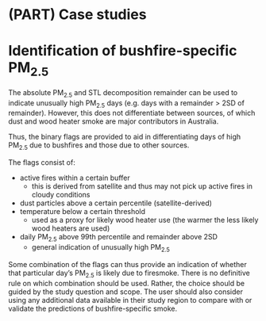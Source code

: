 # (PART) Case studies {-} 

# Identification of bushfire-specific PM~2.5~

The absolute PM~2.5~ and STL decomposition remainder can be used to indicate unusually high PM~2.5~ days (e.g. days with a remainder > 2SD of remainder). However, this does not differentiate between sources, of which dust and wood heater smoke are major contributors in Australia.

Thus, the binary flags are provided to aid in differentiating days of high PM~2.5~ due to bushfires and those due to other sources. 

The flags consist of:

- active fires within a certain buffer
    - this is derived from satellite and thus may not pick up active fires in cloudy conditions
- dust particles above a certain percentile (satellite-derived)
- temperature below a certain threshold
    - used as a proxy for likely wood heater use (the warmer the less likely wood heaters are used)
- daily PM~2.5~ above 99th percentile and remainder above 2SD
    - general indication of unusually high PM~2.5~

Some combination of the flags can thus provide an indication of whether that particular day's PM~2.5~ is likely due to firesmoke. There is no definitive rule on which combination should be used. Rather, the choice should be guided by the study question and scope. The user should also consider using any additional data available in their study region to compare with or validate the predictions of bushfire-specific smoke.

<!-- We suggest using the flags indicated by the first model described below as a starting point - this is classification and regression tree (CART) model trained using a set of known bushfire events. Following the CART model, alternative combinations of flags used previously are outlined. -->



<!-- ### Alternative 1 -->

<!-- This approach looks for exceptional daily variation in PM~2.5~ or for active fire in vicinity, using the conditionals: -->

<!-- - trimmed_smoke_2SD_v1_3 > 0, AND -->
<!-- - active_fires_50000 = 1 -->

<!-- ### Alternative 2 -->

<!-- This approach, designed for polygonal study areas rather than point locations, used the following conditions to signal a probable firesmoke day: -->

<!-- - dust_merra_2_p75 < 0.5, AND -->
<!-- - dust_cams_p75 < 0.5, AND -->
<!-- - whs_15degreeC < 0.5, AND -->
<!-- - smoke_p95 = 1 -->

<!-- The first three conditions were calculated on the mean of the raster cells within the polygon. For the fourth condition, `smoke_p95` was set to `1` if the geometric mean of PM~2.5~ within the polygon was greater than the 95th percentile of means for that polygon, calculated over the study period (in that particular case from 2010-01-01 to 2019-06-30). -->
